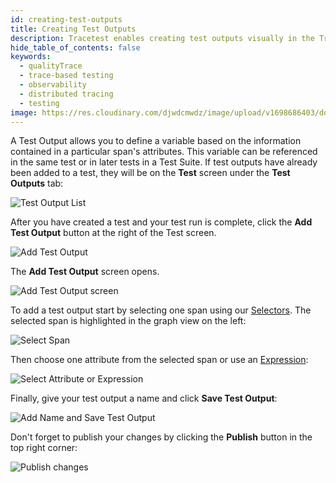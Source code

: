 ```yaml
---
id: creating-test-outputs
title: Creating Test Outputs
description: Tracetest enables creating test outputs visually in the Tracetest Web UI.
hide_table_of_contents: false
keywords:
  - qualityTrace
  - trace-based testing
  - observability
  - distributed tracing
  - testing
image: https://res.cloudinary.com/djwdcmwdz/image/upload/v1698686403/docs/Blog_Thumbnail_14_rsvkmo.jpg
---
```


A Test Output allows you to define a variable based on the information contained in a particular span's attributes. This variable can be referenced in the same test or in later tests in a Test Suite. If test outputs have already been added to a test, they will be on the **Test** screen under the **Test Outputs** tab:

![Test Output List](../img/test-outputs-01.png)

After you have created a test and your test run is complete, click the **Add Test Output** button at the right of the Test screen.

![Add Test Output](../img/test-outputs-02.png)

The **Add Test Output** screen opens.

![Add Test Output screen](../img/test-outputs-03.png)

To add a test output start by selecting one span using our [Selectors](/concepts/selectors). The selected span is highlighted in the graph view on the left:

![Select Span](../img/test-outputs-04.png)

Then choose one attribute from the selected span or use an [Expression](/concepts/expressions):

![Select Attribute or Expression](../img/test-outputs-05.png)

Finally, give your test output a name and click **Save Test Output**:

![Add Name and Save Test Output](../img/test-outputs-06.png)

Don't forget to publish your changes by clicking the **Publish** button in the top right corner:

![Publish changes](../img/test-outputs-07.png)
